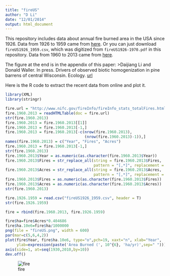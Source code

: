 ```yaml
---
title: "fireUS"
author: "D Li"
date: "12/01/2014"
output: html_document
---
```


This repository includes data about annual fire burned area in the USA since 1926. Data from 1926 to 1959 came from [here](http://www.census.gov/prod/www/statistical_abstract.html). Or you can just download `fireUS1926_1959.csv`, which was digitized from `fireUS1926-1970.pdf` in this repository. Data from 1960 to 2013 came from [here](http://www.nifc.gov/fireInfo/fireInfo_stats_totalFires.html).

The figure at the end is in the appendix of this paper:
>Daijiang Li and Donald Waller. In press. Drivers of observed biotic homogenization in pine barrens of central Wisconsin. Ecology. [url](http://www.esajournals.org/doi/abs/10.1890/14-0893.1)

Here is the R code to extract the recent data from online and plot it.
```r
library(XML)
library(stringr)

fire.url = "http://www.nifc.gov/fireInfo/fireInfo_stats_totalFires.html"
fire.1960.2013 = readHTMLTable(doc = fire.url)
str(fire.1960.2013)
fire.1960.2013 = fire.1960.2013[[1]]
fire.1960.2013 = fire.1960.2013[-1,]
fire.1960.2013 = fire.1960.2013[-c(nrow(fire.1960.2013), 
                                   (nrow(fire.1960.2013)-1)),]
names(fire.1960.2013) = c("Year", "Fires", "Acres")
fire.1960.2013 = fire.1960.2013[-1,]
str(fire.1960.2013)
fire.1960.2013$Year = as.numeric(as.character(fire.1960.2013$Year))
fire.1960.2013$Fires = str_replace_all(string = fire.1960.2013$Fires, 
                                       pattern = "[,*]", replacement = "")
fire.1960.2013$Acres = str_replace_all(string = fire.1960.2013$Acres, 
                                       pattern = "[,*]", replacement = "")
fire.1960.2013$Fires = as.numeric(as.character(fire.1960.2013$Fires))
fire.1960.2013$Acres = as.numeric(as.character(fire.1960.2013$Acres))
str(fire.1960.2013)

fire.1926.1959 = read.csv("fireUS1926_1959.csv", header = T)
str(fire.1926.1959)

fire = rbind(fire.1960.2013, fire.1926.1959)

fire$ha=fire$Acres*0.404686
fire$ha.10e6=fire$ha/1000000
png(file = "fireUS.png", width = 600)
par(mar=c(5,6,4,2))
plot(fire$Year, fire$ha.10e6, type="o",pch=19, xaxt="n", xlab="Year", 
     ylab=expression(paste('Area Burned (', 10^{6}, 'ha/yr)',sep=" ")))
axis(side=1, at=seq(1930,2010,by=10))
dev.off()
```
![fire](fireUS.png)
